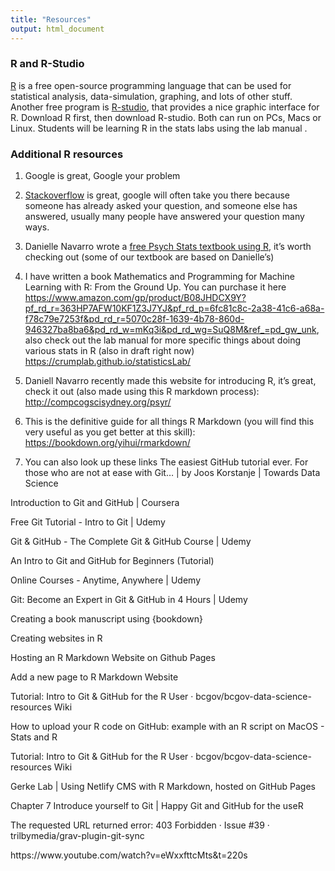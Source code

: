 ```yaml
---
title: "Resources"
output: html_document
---
```


### R and R-Studio

[R](http://www.r-project.org) is a free open-source programming language that can be used for statistical analysis, data-simulation, graphing, and lots of other stuff. Another free program is [R-studio](http://www.rstudio.com), that provides a nice graphic interface for R. Download R first, then download R-studio. Both can run on PCs, Macs or Linux. Students will be learning R in the stats labs using the lab manual []().

### Additional R resources

1. Google is great, Google your problem
2. [Stackoverflow](https://stackoverflow.com) is great, google will often take you there because someone has already asked your question, and someone else has answered, usually many people have answered your question many ways.
3. Danielle Navarro wrote a [free Psych Stats textbook using R](https://compcogscisydney.org/learning-statistics-with-r/), it's worth checking out (some of our textbook are based on Danielle's)
4. I have written a book Mathematics and Programming for Machine Learning with R: From the Ground Up. You can purchase it here [https://www.amazon.com/gp/product/B08JHDCX9Y?pf_rd_r=363HP7AFW10KF1Z3J7YJ&pf_rd_p=6fc81c8c-2a38-41c6-a68a-f78c79e7253f&pd_rd_r=5070c28f-1639-4b78-860d-946327ba8ba6&pd_rd_w=mKq3i&pd_rd_wg=SuQ8M&ref_=pd_gw_unk](https://www.amazon.com/gp/product/B08JHDCX9Y?pf_rd_r=363HP7AFW10KF1Z3J7YJ&pf_rd_p=6fc81c8c-2a38-41c6-a68a-f78c79e7253f&pd_rd_r=5070c28f-1639-4b78-860d-946327ba8ba6&pd_rd_w=mKq3i&pd_rd_wg=SuQ8M&ref_=pd_gw_unk), also check out the lab manual for more specific things about doing various stats in R (also in draft right now) [https://crumplab.github.io/statisticsLab/](https://crumplab.github.io/statisticsLab/)
5. Daniell Navarro recently made this website for introducing R, it's great, check it out (also made using this R markdown process): [http://compcogscisydney.org/psyr/](http://compcogscisydney.org/psyr/)
6. This is the definitive guide for all things R Markdown (you will find this very useful as you get better at this skill): [https://bookdown.org/yihui/rmarkdown/](https://bookdown.org/yihui/rmarkdown/)

7. You can also look up these links
The easiest GitHub tutorial ever. For those who are not at ease with Git… | by Joos Korstanje | Towards Data Science 
 

Introduction to Git and GitHub | Coursera 
 

Free Git Tutorial - Intro to Git | Udemy 
 

Git & GitHub - The Complete Git & GitHub Course | Udemy 
 

An Intro to Git and GitHub for Beginners (Tutorial) 
 

Online Courses - Anytime, Anywhere | Udemy 
 

Git: Become an Expert in Git & GitHub in 4 Hours | Udemy 
 

Creating a book manuscript using {bookdown} 
 

Creating websites in R 
 

Hosting an R Markdown Website on Github Pages 
 

Add a new page to R Markdown Website 
 

Tutorial: Intro to Git & GitHub for the R User · bcgov/bcgov-data-science-resources Wiki 
 

How to upload your R code on GitHub: example with an R script on MacOS - Stats and R 
 

Tutorial: Intro to Git & GitHub for the R User · bcgov/bcgov-data-science-resources Wiki 
 

Gerke Lab | Using Netlify CMS with R Markdown, hosted on GitHub Pages 
 

Chapter 7 Introduce yourself to Git | Happy Git and GitHub for the useR 
 

The requested URL returned error: 403 Forbidden · Issue #39 · trilbymedia/grav-plugin-git-sync 

https://www.youtube.com/watch?v=eWxxfttcMts&t=220s
